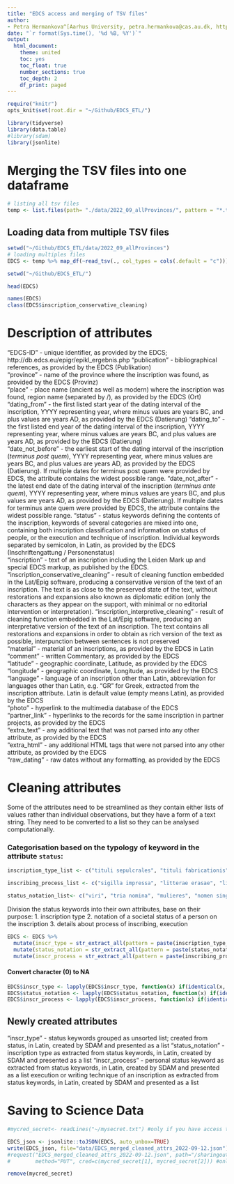 ```yaml
---
title: "EDCS access and merging of TSV files"
author:
- Petra Hermankova^[Aarhus University, petra.hermankova@cas.au.dk, https://orcid.org/0000-0002-6349-0540]
date: "`r format(Sys.time(), '%d %B, %Y')`"
output:
  html_document:
    theme: united
    toc: yes
    toc_float: true
    number_sections: true
    toc_depth: 2
    df_print: paged
---
```


```r
require("knitr")
opts_knit$set(root.dir = "~/Github/EDCS_ETL/")

library(tidyverse)
library(data.table)
#library(sdam)
library(jsonlite)
```

# Merging the TSV files into one dataframe
```r
# listing all tsv files
temp <- list.files(path= "./data/2022_09_allProvinces/", pattern = "*.tsv")
```

## Loading data from multiple TSV files

```r
setwd("~/Github/EDCS_ETL/data/2022_09_allProvinces")
# loading multiples files
EDCS <- temp %>% map_df(~read_tsv(., col_types = cols(.default = "c")))

setwd("~/Github/EDCS_ETL/")
```

```r
head(EDCS)
```

```r
names(EDCS)
class(EDCS$inscription_conservative_cleaning)
```
# Description of attributes


"EDCS-ID"         - unique identifier, as provided by the EDCS; http://db.edcs.eu/epigr/epikl_ergebnis.php
"publication"     - bibliographical references, as provided by the EDCS (Publikation)                
"province"        - name of the province where the inscription was found, as provided by the EDCS (Provinz)     
"place"           - place name (ancient as well as modern) where the inscription was found, region name (separated by /), as provided by the EDCS (Ort)             
"dating_from"     - the first listed start year of the dating interval of the inscription, YYYY representing year, where minus values are years BC, and plus values are years AD, as provided by the EDCS (Datierung)
"dating_to"       - the first listed end year of the dating interval of the inscription, YYYY representing year, where minus values are years BC, and plus values are years AD, as provided by the EDCS (Datierung)        
"date_not_before"     - the earliest start of the dating interval of the inscription (*terminus post quem*), YYYY representing year, where minus values are years BC, and plus values are years AD, as provided by the EDCS (Datierung). If multiple dates for terminus post quem were provided by EDCS, the attribute contains the widest possible range.
"date_not_after"      - the latest end date of the dating interval of the inscription (*terminus ante quem*), YYYY representing year, where minus values are years BC, and plus values are years AD, as provided by the EDCS (Datierung). If multiple dates for terminus ante quem were provided by EDCS, the attribute contains the widest possible range.
"status"          - status keywords defining the contents of the inscription, keywords of several categories are mixed into one, containing both inscription classification and information on status of people, or the execution and technique of inscription. Individual keywords separated by semicolon, in Latin, as provided by the EDCS (Inschriftengattung / Personenstatus)   
"inscription"     -   text of an inscription including the Leiden Mark up and special EDCS markup, as published by the EDCS. 
"inscription_conservative_cleaning" - result of cleaning function embedded in the Lat/Epig software, producing a conservative version of the text of an inscription. The text is as close to the preserved state of the text, without restorations and expansions also known as diplomatic edition (only the characters as they appear on the support, with minimal or no editorial intervention or interpretation).
"inscription_interpretive_cleaning" - result of cleaning function embedded in the Lat/Epig software, producing an interpretative version of the text of an inscription. The text contains all restorations and expansions in order to obtain as rich version of the text as possible, interpunction between sentences is not preserved  
"material"          - material of an inscriptions, as provided by the EDCS in Latin             
"comment"           - written Commentary, as provided by the EDCS            
"latitude"          - geographic coordinate, Latitude, as provided by the EDCS
"longitude"         - geographic coordinate, Longitude, as provided by the EDCS          
"language"          - language of an inscription other than Latin, abbreviation for languages other than Latin, e.g. "GR" for Greek, extracted from the inscription attribute. Latin is default value (empty means Latin), as provided by the EDCS         
"photo"             - hyperlink to the multimedia database of the EDCS            
"partner_link"      - hyperlinks to the records for the same inscription in partner projects, as provided by the EDCS           
"extra_text"        - any additional text that was not parsed into any other attribute, as provided by the EDCS              
"extra_html"        - any additional HTML tags that were not parsed into any other attribute, as provided by the EDCS          
"raw_dating"        - raw dates without any formatting, as provided by the EDCS

# Cleaning attributes

Some of the attributes need to be streamlined as they contain either lists of values rather than individual observations, but they have a form of a text string. They need to be converted to a list so they can be analysed computationally.


### Categorisation based on the typology of keyword in the attribute `status`:

```r
inscription_type_list <- c("tituli sepulcrales", "tituli fabricationis", "inscriptiones christianae", "tituli sacri", "tituli possessionis", "tituli operum", "miliaria", "tituli honorarii", "carmina", "signacula", "diplomata militaria", "leges", "defixiones", "termini", "reges", "signacula medicorum", "senatus consulta")

inscribing_process_list <- c("sigilla impressa", "litterae erasae", "litterae in litura", "tesserae nummulariae")

status_notation_list<- c("viri", "tria nomina", "mulieres", "nomen singulare", "liberti/libertae", "milites", "Augusti/Augustae", "ordo senatorius", "servi/servae", "officium/professio", "ordo decurionum", "sacerdotes pagani", "praenomen et nomen", "ordo equester", "seviri Augustales", "sacerdotes christiani")
```

Division the status keywords into their own attributes, base on their purpose:
1. inscription type
2. notation of a societal status of a person on the inscription
3. details about process of inscribing, execution

```r
EDCS <- EDCS %>% 
  mutate(inscr_type = str_extract_all(pattern = paste(inscription_type_list, collapse="|"), string = EDCS$status)) %>% 
  mutate(status_notation = str_extract_all(pattern = paste(status_notation_list, collapse="|"), string = EDCS$status)) %>% 
  mutate(inscr_process = str_extract_all(pattern = paste(inscribing_process_list, collapse="|"), string = EDCS$status))
```

#### Convert character (0) to NA

```r
EDCS$inscr_type <- lapply(EDCS$inscr_type, function(x) if(identical(x, character(0))) NA_character_ else x)
EDCS$status_notation <- lapply(EDCS$status_notation, function(x) if(identical(x, character(0))) NA_character_ else x)
EDCS$inscr_process <- lapply(EDCS$inscr_process, function(x) if(identical(x, character(0))) NA_character_ else x)
```

## Newly created attributes

"inscr_type" - status keywords grouped as unsorted list; created from status, in Latin, created by SDAM and presented as a list
"status_notation" - inscription type as extracted from status keywords, in Latin, created by SDAM and presented as a list
"inscr_process" - personal status keyword as extracted from status keywords, in Latin, created by SDAM and presented as a list
execution or writing technique of an inscription as extracted from status keywords, in Latin, created by SDAM and presented as a list

# Saving to Science Data

```r
#mycred_secret<- readLines("~/mysecret.txt") #only if you have access to sciencedata, otherwise skip and create file locally
```

```r
EDCS_json <- jsonlite::toJSON(EDCS, auto_unbox=TRUE)
write(EDCS_json, file="data/EDCS_merged_cleaned_attrs_2022-09-12.json")
#request("EDCS_merged_cleaned_attrs_2022-09-12.json", path="/sharingout/648597@au.dk/SDAM_root/SDAM_data/EDCS/public",
#        method="PUT", cred=c(mycred_secret[1], mycred_secret[2])) #only if you have access to sciencedata, otherwise skip and create file locally
```

```r
remove(mycred_secret)
```
